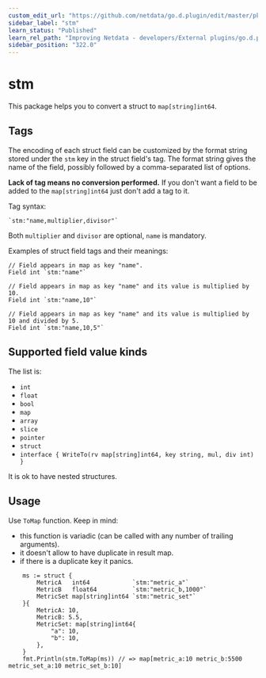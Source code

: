 ```yaml
---
custom_edit_url: "https://github.com/netdata/go.d.plugin/edit/master/pkg/stm/README.md"
sidebar_label: "stm"
learn_status: "Published"
learn_rel_path: "Improving Netdata - developers/External plugins/go.d.plugin/Helper Packages"
sidebar_position: "322.0"
---
```



# stm

This package helps you to convert a struct to `map[string]int64`.

## Tags

The encoding of each struct field can be customized by the format string stored under the `stm` key in the struct
field's tag. The format string gives the name of the field, possibly followed by a comma-separated list of options.

**Lack of tag means no conversion performed.**
If you don't want a field to be added to the `map[string]int64` just don't add a tag to it.

Tag syntax:

```
`stm:"name,multiplier,divisor"`
```

Both `multiplier` and `divisor` are optional, `name` is mandatory.

Examples of struct field tags and their meanings:

```
// Field appears in map as key "name".
Field int `stm:"name"`

// Field appears in map as key "name" and its value is multiplied by 10.
Field int `stm:"name,10"`

// Field appears in map as key "name" and its value is multiplied by 10 and divided by 5.
Field int `stm:"name,10,5"`
```

## Supported field value kinds

The list is:

- `int`
- `float`
- `bool`
- `map`
- `array`
- `slice`
- `pointer`
- `struct`
- `interface { WriteTo(rv map[string]int64, key string, mul, div int) }`

It is ok to have nested structures.

## Usage

Use `ToMap` function. Keep in mind:

- this function is variadic (can be called with any number of trailing arguments).
- it doesn't allow to have duplicate in result map.
- if there is a duplicate key it panics.

```
	ms := struct {
		MetricA   int64            `stm:"metric_a"`
		MetricB   float64          `stm:"metric_b,1000"`
		MetricSet map[string]int64 `stm:"metric_set"`
	}{
		MetricA: 10,
		MetricB: 5.5,
		MetricSet: map[string]int64{
			"a": 10,
			"b": 10,
		},
	}
	fmt.Println(stm.ToMap(ms)) // => map[metric_a:10 metric_b:5500 metric_set_a:10 metric_set_b:10]
```
